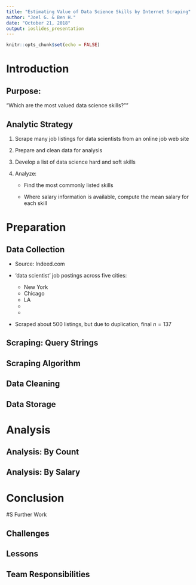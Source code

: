 ```yaml
---
title: "Estimating Value of Data Science Skills by Internet Scraping"
author: "Joel G. & Ben H."
date: "October 21, 2018"
output: ioslides_presentation
---
```


```r
knitr::opts_chunk$set(echo = FALSE)
```

# Introduction


## Purpose:

"Which are the most valued data science skills?""



## Analytic Strategy

1. Scrape many job listings for data scientists from an online job web site

2. Prepare and clean data for analysis

3. Develop a list of data science hard and soft skills

4. Analyze:

    - Find the most commonly listed skills
    
    - Where salary information is available, compute the mean salary for each skill
    
    
    
# Preparation

## Data Collection

* Source: Indeed.com

* 'data scientist' job postings across five cities:
    
    - New York
    - Chicago
    - LA
    - 
    - 
    
* Scraped about 500 listings, but due to duplication, final $n = 137$


## Scraping: Query Strings


## Scraping Algorithm






## Data Cleaning






## Data Storage





# Analysis





## Analysis: By Count



## Analysis: By Salary





# Conclusion

#S Further Work




## Challenges



## Lessons



## Team Responsibilities


